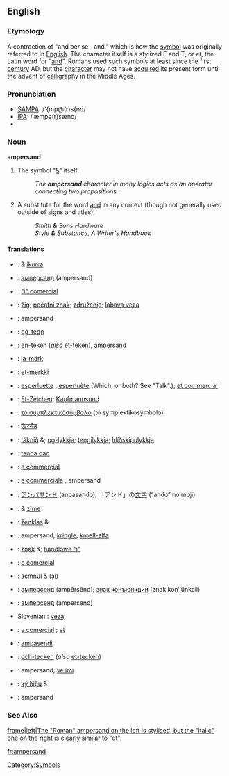 {{wikipedia}}
==English==
===Etymology===
A contraction of "and per se--and," which is how the [[symbol]] was originally referred to in [[English]].
The character itself is a stylized E and T, or ''et'', the Latin word for "[[and]]". Romans used such symbols at least since the first [[century]] AD, but the [[character]] may not have [[acquired]] its present form until the advent of [[calligraphy]] in the Middle Ages.

===Pronunciation===
*[[w:SAMPA|SAMPA]]: /'{mp@(r)s{nd/
*[[w:IPA|IPA]]: /ˈæmpə(r)sænd/
*{{audio|en-us-ampersand.ogg|Audio (US)}}

===Noun===
'''ampersand'''
# The symbol "[[&]]" itself. 
#:''The '''ampersand''' character in many logics acts as an operator connecting two propositions.''
# A substitute for the word [[and]] in any context (though not generally used outside of signs and titles).  
#:''Smith '''&''' Sons Hardware''
#:''Style '''&''' Substance, A Writer's Handbook''

==== Translations ====
{{top}}
* {{eu}} : & [[ikurra]]
* {{bg}} : [[амперсанд]] (ampersand) {{m}}
* {{ca}} : [["i" comercial]]
* {{hr}} : [[žig]]; [[pečatni znak]]; [[združenje]]; [[labava veza]]
* {{cs}} : ampersand
* {{da}} : [[og-tegn]]
* {{nl}} : [[en-teken]] (''also'' [[et-teken]]), ampersand
* {{et}} : [[ja-märk]]
* {{fi}} : [[et-merkki]]
* {{fr}} : [[esperluette]] {{f}}, [[esperluète]] {{f}} (Which, or both?  See "Talk".); [[et commercial]]
* {{de}} : [[Et-Zeichen]]; [[Kaufmannsund]] {{n}}
* {{el}} : [[τό συμπλεκτικόσύμβολο]] (tó symplektikósýmbolo)
* {{hi}} : [[ऐंपरसैंड]]
* {{is}} : [[táknið]] &; [[og-lykkja]]; [[tengilykkja]]; [[hlíðskipulykkja]]
* {{id}} : [[tanda dan]]
* {{ia}} : [[e commercial]]
* {{it}} : [[e commerciale]] {{f}}; ampersand
{{mid}}
* {{ja}} : [[アンパサンド]] (anpasando); 「アンド」の[[文字]] (“ando” no moji)
* {{lv}} : & [[zīme]]
* {{lt}} : [[ženklas]] &
* {{no}} : ampersand; [[kringle]]; [[kroell-alfa]]
* {{pl}} : [[znak]] &; [[handlowe "i"]]
* {{pt}} : [[e comercial]] {{m}}
* {{ro}} : [[semnul]] & ([[și]])
* {{ru}} : [[амперсенд]] (ampěrsěnd); [[знак]] [[конъюнкции]] (znak konʺǔnkcii)
* {{sr}} : [[амперсенд]] (ampersend)
* Slovenian : [[vezaj]]
* {{es}} : [[y comercial]] {{m}}; [[et]] {{f}}
* {{sw}} : [[ampasendi]]
* {{sv}} : [[och-tecken]] (''also'' [[et-tecken]])
* {{tr}} : ampersand; [[ve imi]]
* {{vi}} : [[ký hiệu]] &
* {{cy}} : ampersand
{{bottom}}

===See Also===
[[image:Et_Ampersand.jpg|frame|left|The "Roman" ampersand on the left is stylised, but the "italic" one on the right is clearly similar to "et".]]
{{Punctuation}}

[[Category:Symbols]]
[[fr:ampersand]]
